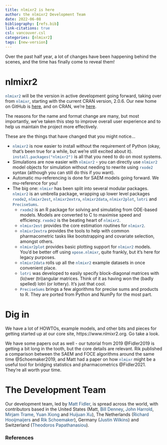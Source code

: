 ```yaml
---
title: nlmixr2 is here
author: the nlmixr2 Development Team
date: 2022-06-08
bibliography: [refs.bib]
link-citations: true
csl: vancouver.csl
categories: [nlmixr2]
tags: [new-version]
---
```


Over the past half year, a lot of changes have been happening behind the scenes, and the time has finally come to reveal them! 

# nlmixr2

<span style="color: #1f4e79;">`nlmixr2`</span> will be the version in active development going forward, taking over from <span style="color: #1f4e79;">`nlmixr`</span>, starting with the current CRAN version, 2.0.6. Our new home on GitHub is [here](https://www.github.com/nlmixr2/nlmixr2), and on CRAN, we're [here](https://cran.r-project.org/package=nlmixr2). 

The reasons for the name and format change are many, but most importantly, we've taken this step to improve overall user experience and to help us maintain the project more effectively. 

These are the things that have changed that you might notice...

+ <span style="color: #1f4e79;">`nlmixr2`</span> is now easier to install without the requirement of Python (okay, that’s been true for a while, but we’re still excited about it). <span style="color: #1f4e79;">`install.packages("nlmixr2")`</span> is all that you need to do on most systems.
+ Simulations are now easier with <span style="color: #1f4e79;">`nlmixr2`</span> - you can directly use <span style="color: #1f4e79;">`nlmixr2`</span> model objects for simulation without needing to rewrite using <span style="color: #1f4e79;">`rxode2`</span> syntax (although you can still do this if you want).
+ Automatic mu-referencing is done for SAEM models going forward.  We mu-reference for you!
+ The big one: <span style="color: #1f4e79;">`nlmixr`</span> has been split into several modular packages. <span style="color: #1f4e79;">`nlmixr2`</span> is an umbrella package, wrapping up lower level packages <span style="color: #1f4e79;">`rxode2`</span>, <span style="color: #1f4e79;">`nlmixr2est`</span>, <span style="color: #1f4e79;">`nlmixr2extra`</span>, <span style="color: #1f4e79;">`nlmixr2data`</span>, <span style="color: #1f4e79;">`nlmixr2plot`</span>, <span style="color: #1f4e79;">`lotri`</span> and <span style="color: #1f4e79;">`PreciseSums`</span>.
  + <span style="color: #1f4e79;">`rxode2`</span> is an R package for solving and simulating from ODE-based models. Models are converted to C to maximise speed and efficiency. <span style="color: #1f4e79;">`rxode2`</span> is the beating heart of <span style="color: #1f4e79;">`nlmixr2`</span>.
  + <span style="color: #1f4e79;">`nlmixr2est`</span> provides the core estimation routines for <span style="color: #1f4e79;">`nlmixr2`</span>.
  + <span style="color: #1f4e79;">`nlmixr2extra`</span> provides the tools to help with common pharmacometric tasks like bootstrapping and covariate selection, amongst others.
  + <span style="color: #1f4e79;">`nlmixr2plot`</span> provides basic plotting support for <span style="color: #1f4e79;">`nlmixr2`</span> models. You'd be better off using <span style="color: #1f4e79;">`xpose.nlmixr`</span>, quite frankly, but it's here for legacy purposes. 
  + <span style="color: #1f4e79;">`nlmixr2data`</span> rolls up all the <span style="color: #1f4e79;">`nlmixr2`</span> example datasets in once convenient place.
  + <span style="color: #1f4e79;">`lotri`</span> was developed to easily specify block-diagonal matrices with (lo)wer (tri)angular matrices. Think of it as having won the (badly spelled) lotri (or lottery). It's just that cool.
  + <span style="color: #1f4e79;">`PreciseSums`</span> brings a few algorithms for precise sums and products to R. They are ported from Python and NumPy for the most part.

# Dig in

We have a lot of HOWTOs, example models, and other bits and pieces for getting started up at our core site, https://www.nlmixr2.org. Go take a look. 

We have some papers out as well - our tutorial from 2019 @Fidler2019 is getting a bit long in the tooth, but the core details are relevant. Rik published a comparison between the SAEM and FOCE algorithms around the same time @Schoemaker2019, and Matt had a paper on how <span style="color: #1f4e79;">`nlmixr`</span> might be a useful tool for bridging statistics and pharmacometrics @Fidler2021. They're all worth your time.

# The Development Team

Our development team, led by <span style="color: #1f4e79;">Matt Fidler</span>, is spread across the world, with contributors based in the United States (Matt, <span style="color: #1f4e79;">Bill Denney</span>, <span style="color: #1f4e79;">John Harrold</span>, <span style="color: #1f4e79;">Mirjam Trame</span>, <span style="color: #1f4e79;">Yuan Xiong</span> and <span style="color: #1f4e79;">Huijuan Xu</span>), The Netherlands (<span style="color: #1f4e79;">Richard Hooijmaijers</span> and <span style="color: #1f4e79;">Rik Schoemaker</span>), Germany (<span style="color: #1f4e79;">Justin Wilkins</span>) and Switzerland (<span style="color: #1f4e79;">Theodoros Papathanasiou</span>). 

### References

